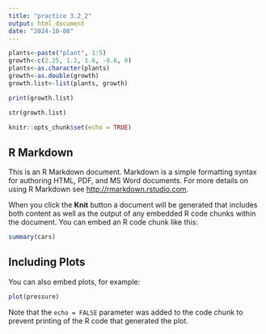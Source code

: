 ```yaml
---
title: "practice 3.2_2"
output: html_document
date: "2024-10-08"
---
```

```r
plants<-paste("plant", 1:5)
growth<-c(2.25, 1.2, 1.6, -0.6, 0)
plants<-as.character(plants)
growth<-as.double(growth)
growth.list<-list(plants, growth)

print(growth.list)

str(growth.list)


```

```r
knitr::opts_chunk$set(echo = TRUE)
```

## R Markdown

This is an R Markdown document. Markdown is a simple formatting syntax for authoring HTML, PDF, and MS Word documents. For more details on using R Markdown see <http://rmarkdown.rstudio.com>.

When you click the **Knit** button a document will be generated that includes both content as well as the output of any embedded R code chunks within the document. You can embed an R code chunk like this:

```r
summary(cars)
```

## Including Plots

You can also embed plots, for example:

```r
plot(pressure)
```

Note that the `echo = FALSE` parameter was added to the code chunk to prevent printing of the R code that generated the plot.
